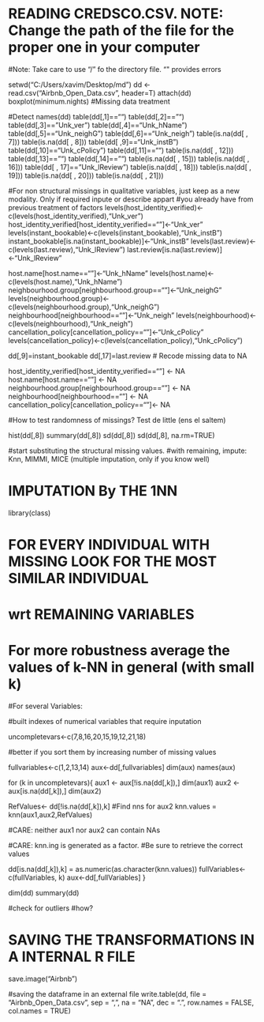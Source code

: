 #  READING CREDSCO.CSV. NOTE: Change the path of the file for the proper one in your computer

#Note: Take care to use "/" fo the directory file. "\" provides errors

setwd("C:/Users/xavim/Desktop/md")
dd <- read.csv("Airbnb_Open_Data.csv", header=T)
attach(dd)
boxplot(minimum.nights)
#Missing data treatment

#Detect
names(dd)
table(dd[,1]=="")
table(dd[,2]=="")
table(dd[,3]=="Unk_ver")
table(dd[,4]=="Unk_hName")
table(dd[,5]=="Unk_neighG")
table(dd[,6]=="Unk_neigh")
table(is.na(dd[ , 7]))
table(is.na(dd[ , 8]))
table(dd[ ,9]=="Unk_instB")
table(dd[,10]=="Unk_cPolicy")
table(dd[,11]=="")
table(is.na(dd[ , 12]))
table(dd[,13]=="")
table(dd[,14]=="")
table(is.na(dd[ , 15]))
table(is.na(dd[ , 16]))
table(dd[ , 17]=="Unk_lReview")
table(is.na(dd[ , 18]))
table(is.na(dd[ , 19]))
table(is.na(dd[ , 20]))
table(is.na(dd[ , 21]))

#For non structural missings in qualitative variables, just keep as a new modality. Only if required inpute or describe appart
#you already have from previous treatment of factors
levels(host_identity_verified)<-c(levels(host_identity_verified),"Unk_ver")
host_identity_verified[host_identity_verified==""]<-"Unk_ver"
levels(instant_bookable)<-c(levels(instant_bookable),"Unk_instB")
instant_bookable[is.na(instant_bookable)]<-"Unk_instB"
levels(last.review)<-c(levels(last.review),"Unk_lReview")
last.review[is.na(last.review)]<-"Unk_lReview"

host.name[host.name==""]<-"Unk_hName"
levels(host.name)<-c(levels(host.name),"Unk_hName")
neighbourhood.group[neighbourhood.group==""]<-"Unk_neighG"
levels(neighbourhood.group)<-c(levels(neighbourhood.group),"Unk_neighG")
neighbourhood[neighbourhood==""]<-"Unk_neigh"
levels(neighbourhood)<-c(levels(neighbourhood),"Unk_neigh")
cancellation_policy[cancellation_policy==""]<-"Unk_cPolicy"
levels(cancellation_policy)<-c(levels(cancellation_policy),"Unk_cPolicy")


dd[,9]=instant_bookable
dd[,17]=last.review
# Recode missing data to NA

host_identity_verified[host_identity_verified==""] <- NA
host.name[host.name==""] <- NA
neighbourhood.group[neighbourhood.group==""] <- NA
neighbourhood[neighbourhood==""] <- NA
cancellation_policy[cancellation_policy==""]<- NA

#How to test randomness of missings? Test de little (ens el saltem)

hist(dd[,8])
summary(dd[,8])
sd(dd[,8])
sd(dd[,8], na.rm=TRUE)

#start substituting the structural missing values.
#with remaining, impute: Knn, MIMMI, MICE (multiple imputation, only if you know well)

# IMPUTATION By THE 1NN

library(class)

# FOR EVERY INDIVIDUAL WITH MISSING LOOK FOR THE MOST SIMILAR INDIVIDUAL 
# wrt REMAINING VARIABLES 
# For more robustness average the values of k-NN in general (with small k)

#For several Variables: 

#built indexes of numerical variables that require inputation

uncompletevars<-c(7,8,16,20,15,19,12,21,18)

#better if you sort them by increasing number of missing values

fullvariables<-c(1,2,13,14)
aux<-dd[,fullvariables]
dim(aux)
names(aux)

for (k in uncompletevars){
  aux1 <- aux[!is.na(dd[,k]),]
  dim(aux1) 
  aux2 <- aux[is.na(dd[,k]),]
  dim(aux2)

  RefValues<- dd[!is.na(dd[,k]),k]
  #Find nns for aux2
  knn.values = knn(aux1,aux2,RefValues)   

  #CARE: neither aux1 nor aux2 can contain NAs

  #CARE: knn.ing is generated as a factor. 
  #Be sure to retrieve the correct values

  dd[is.na(dd[,k]),k] = as.numeric(as.character(knn.values))
  fullVariables<-c(fullVariables, k)
  aux<-dd[,fullVariables]
}

dim(dd)
summary(dd)

#check for outliers
#how?

# SAVING THE TRANSFORMATIONS IN A INTERNAL R FILE

save.image("Airbnb")

#saving the dataframe in an external file
write.table(dd, file = "Airbnb_Open_Data.csv", sep = ",", na = "NA", dec = ".", row.names = FALSE, col.names = TRUE)
